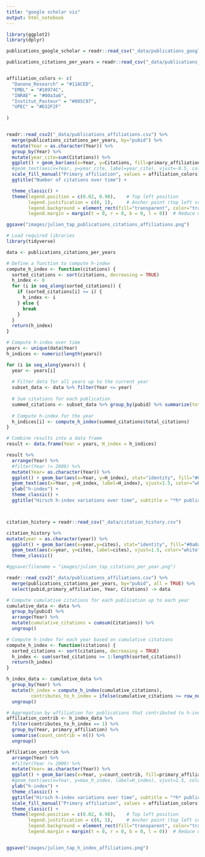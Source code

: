 ```yaml
---
title: "google scholar viz"
output: html_notebook
---
```





```r

library(ggplot2)
library(dplyr)


```



```r

publications_google_scholar = readr::read_csv("_data/publications_google_scholar.csv")

publications_citations_per_years = readr::read_csv("_data/publications_citations_per_years.csv")



```

```r

affiliation_colors <- c(
  "Danone_Research" = "#11ACED", 
  "EMBL" = "#18974C", 
  "INRAE" = "#00a3a6", 
  "Institut_Pasteur" = "#005C97", 
  "UPEC" = "#D32F2F"
  
)


readr::read_csv2("_data/publications_affiliations.csv") %>%
  merge(publications_citations_per_years, by="pubid") %>%
  mutate(Year = as.character(Year)) %>%
  group_by(Year) %>%
  mutate(year_cite=sum(Citations)) %>%
  ggplot() + geom_bar(aes(x=Year, y=Citations, fill=primary_affiliation), stat="identity" ) +
  #geom_text(aes(x=Year, y=year_cite, label=year_cite), vjust=-0.5, color="black") + 
  scale_fill_manual("Primary affiliation", values = affiliation_colors) +
  ggtitle("Number of citations over time") +

  theme_classic() +
  theme(legend.position = c(0.02, 0.98),    # Top left position
        legend.justification = c(0, 1),     # Anchor point (top left corner)
        legend.background = element_rect(fill="transparent", color="transparent"), # Transparent background and border
        legend.margin = margin(t = 0, r = 0, b = 0, l = 0))  # Reduce margin to make it closer to the corner

ggsave("images/julien_tap_publications_citations_affiliations.png")

```


```r

# Load required libraries
library(tidyverse)

data <- publications_citations_per_years

# Define a function to compute h-index
compute_h_index <- function(citations) {
  sorted_citations <- sort(citations, decreasing = TRUE)
  h_index <- 0
  for (i in seq_along(sorted_citations)) {
    if (sorted_citations[i] >= i) {
      h_index <- i
    } else {
      break
    }
  }
  return(h_index)
}

# Compute h-index over time
years <- unique(data$Year)
h_indices <- numeric(length(years))

for (i in seq_along(years)) {
  year <- years[i]
  
  # Filter data for all years up to the current year
  subset_data <- data %>% filter(Year <= year)
  
  # Sum citations for each publication
  summed_citations <- subset_data %>% group_by(pubid) %>% summarize(total_citations = sum(Citations))
  
  # Compute h-index for the year
  h_indices[i] <- compute_h_index(summed_citations$total_citations)
}

# Combine results into a data frame
result <- data.frame(Year = years, H_index = h_indices)

result %>%
  arrange(Year) %>%
  #filter(Year != 2009) %>%
  mutate(Year= as.character(Year)) %>%
  ggplot() + geom_bar(aes(x=Year, y=H_index), stat="identity", fill="#0a0a0a") +
  geom_text(aes(x=Year, y=H_index, label=H_index), vjust=1.5, color="white") + # This line adds h-index values
  ylab("h-index") +
  theme_classic() +
  ggtitle("Hirsch h-index variations over time", subtitle = "*h* publications cited at least *h* times")




```

```r

citation_history = readr::read_csv("_data/citation_history.csv")

citation_history %>%
mutate(year = as.character(year)) %>%
  ggplot() + geom_bar(aes(x=year,y=cites), stat="identity", fill="#0a0a0a") +
  geom_text(aes(x=year, y=cites, label=cites), vjust=1.5, color="white") + # This line adds h-index values
  theme_classic()

#ggsave(filename = "images/julien_tap_citations_per_year.png")


```

```r
readr::read_csv2("_data/publications_affiliations.csv") %>%
  merge(publications_citations_per_years, by="pubid", all = TRUE) %>%
  select(pubid,primary_affiliation, Year, Citations) -> data

# Compute cumulative citations for each publication up to each year
cumulative_data <- data %>%
  group_by(pubid) %>%
  arrange(Year) %>%
  mutate(cumulative_citations = cumsum(Citations)) %>%
  ungroup()

# Compute h-index for each year based on cumulative citations
compute_h_index <- function(citations) {
  sorted_citations <- sort(citations, decreasing = TRUE)
  h_index <- sum(sorted_citations >= 1:length(sorted_citations))
  return(h_index)
}

h_index_data <- cumulative_data %>%
  group_by(Year) %>%
  mutate(h_index = compute_h_index(cumulative_citations),
         contributes_to_h_index = ifelse(cumulative_citations >= row_number(desc(cumulative_citations)) & row_number(desc(cumulative_citations)) <= h_index, 1, 0)) %>%
  ungroup()

# Aggregation by affiliation for publications that contributed to h-index
affiliation_contrib <- h_index_data %>%
  filter(contributes_to_h_index == 1) %>%
  group_by(Year, primary_affiliation) %>%
  summarise(count_contrib = n()) %>%
  ungroup()

affiliation_contrib %>%
  arrange(Year) %>%
  #filter(Year != 2009) %>%
  mutate(Year= as.character(Year)) %>%
  ggplot() + geom_bar(aes(x=Year, y=count_contrib, fill=primary_affiliation), stat="identity") +
  #geom_text(aes(x=Year, y=max_h_index, label=H_index), vjust=1.5, color="white") + # This line adds h-index values
  ylab("h-index") +
  theme_classic() +
  ggtitle("Hirsch h-index variations over time", subtitle = "*h* publications cited at least *h* times") +
  scale_fill_manual("Primary affiliation", values = affiliation_colors) +
  theme_classic() +
  theme(legend.position = c(0.02, 0.98),    # Top left position
        legend.justification = c(0, 1),     # Anchor point (top left corner)
        legend.background = element_rect(fill="transparent", color="transparent"), # Transparent background and border
        legend.margin = margin(t = 0, r = 0, b = 0, l = 0))  # Reduce margin to make it closer to the corner


ggsave("images/julien_tap_h_index_affiliations.png")

```


